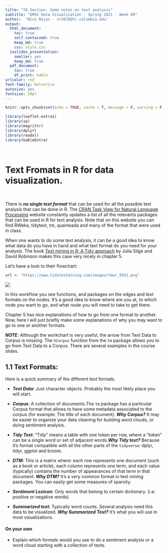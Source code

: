 ```yaml
---
title: "TA Section: Some notes on text analysis"
subtitle: "QMSS Data Visualization - Spring 2021 - Week 09"
author:  "Nico Rojas - nr2670@tc.columbia.edu"
output:
  html_document:
    toc: true
    self_contained: true
    keep_md: true
    css: style.css
  ioslides_presentation:
    smaller: yes
    keep_md: true
  pdf_document:
    toc: true
    df_print: kable
urlcolor: red
font-family: Helvetica
autosize: yes
fontsize: 50pt
---
```


```r
knitr::opts_chunk$set(echo = TRUE, cache = T, message = F, warning = F)
```

```r
library(leaflet.extras)
library(sp)
library(magrittr)
library(dplyr)
library(readxl)
library(kableExtra)
```

$~$

# Text Fromats in  R for data visualization. 

$~$

There is ***no single text format*** that can be used for all the possible text analysis that can be done in R. The [CRAN Task View for Natural Language Processing](https://cran.r-project.org/web/views/NaturalLanguageProcessing.html) website constantly updates a list of all the relevants packages that can be used in R for text analysis. Note that on this website you can find RWeka, tidytext, tm, quanteada and many of the format that were used in class.  
 
When one wants to do some text analysis, it can be a good idea to know what data do you have in hand and what text format do you need for your analysis. The book [Text mining in R: A Tidy approach](https://www.tidytextmining.com/) by Julia Silge and David Robinson makes this case very nicely in chapter 5. 

Let's have a look to their flowchart:  

```r
url <- "https://www.tidytextmining.com/images/tmwr_0501.png"
```
![](`r url`)

In this workflow you see functions, and packages on the edges and text formats on the nodes. It's a good idea to know where are you at, to which node you want to go, and what route you will need to take to get there. 

Chapter 5 has nice explanations of how to go from one format to another. Now, here I will just briefly make some explanations of why you may want to go to one or another formats.  

***NOTE***: Although the workchart is very useful, the arrow from Text Data to Corpus is missing. The `VCorpus` function from the `tm` package allows you to go from Text Data to a Corpus. There are several examples in the course slides. 

## 1.1 Text Formats: 

Here is a quick summary of the different text formats. 

* ***Text Data***: Just character objects. Probably the most likely place you will start.  

* ***Corpus***: A collection of documents.The `tm` package has a particular Corpus format that allows to have some metadata associated to the corpus (for example: The title of each document). ***Why Corpus?*** It may be easier to organize your data cleaning for building word clouds, or doing sentiment analysis.   

* ***Tidy Text***: “Tidy” means a table with one token per row, where a “token” can be a single word or set of adjacent words.***Why Tidy text?*** Because it's format compatible with all the other parts of the `tidyverse`: dplyr, tidyr, ggplot and broom.  

* ***DTM***: This is a matrix where: each row represents one document (such as a book or article), each column represents one term, and each value (typically) contains the number of appearances of that term in that document. ***Why DTM?*** It's a very common format in text mining packages. You can easily get some measures of sparsity.  

* ***Sentiment Lexicon***: Only words that belong to certain dictionary. (i.e: positive or negative words) 

* ***Summarized text***: Typically word counts. Several analysis need this data to be visualized. ***Why Summarized Text?*** It's what you will use in most visualizations.  

#### On your own {.exercise}  
* Explain which formats would you use to do a sentiment analysis or a word cloud starting with a collection of texts.  
























